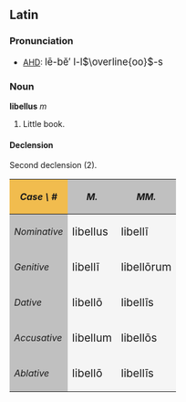 ==Latin==
===Pronunciation===
*[[AHD]]: <big> l&#275;-b&#277;&prime; l-l<math>\overline{oo}</math>-s </big>

===Noun===
'''libellus''' ''m''
# Little book.

====Declension====
Second declension (2).
{| cellpadding="5" border="1"
!style="background:#F1BC4E;"| ''Case \ #''
!style="background:#C0C0C0;"| ''M.''
!style="background:#C0C0C0;"| ''MM.''
|-
!style="background:#C0C0C0;"| ''Nominative''
|style="background:#F5F5F5;"| <big> libellus
|style="background:#F5F5F5;"| <big> libell&#299;
|-
!style="background:#C0C0C0;"| ''Genitive''
|style="background:#F5F5F5;"| <big> libell&#299;
|style="background:#F5F5F5;"| <big> libell&#333;rum
|-
!style="background:#C0C0C0;"| ''Dative''
|style="background:#F5F5F5;"| <big> libell&#333;
|style="background:#F5F5F5;"| <big> libell&#299;s
|-
!style="background:#C0C0C0;"| ''Accusative''
|style="background:#F5F5F5;"| <big> libellum
|style="background:#F5F5F5;"| <big> libell&#333;s
|-
!style="background:#C0C0C0;"| ''Ablative''
|style="background:#F5F5F5;"| <big> libell&#333;
|style="background:#F5F5F5;"| <big> libell&#299;s
|}